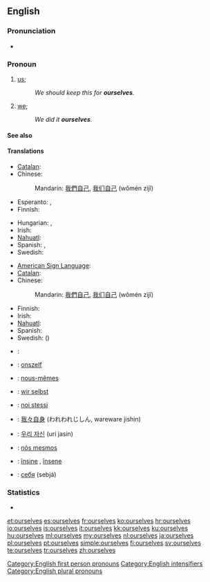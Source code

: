 ==English==

===Pronunciation===
* {{audio|en-us-ourselves.ogg|Audio (US)}}

===Pronoun===
{{en-pron|desc=second personal plural pronoun|reflexive case of|we}}

# {{reflexive}} [[us]]; {{non-gloss definition|the group including the speaker as the object of a verb or preposition when that group also is the subject.}}
#: ''We should keep this for '''ourselves'''.''
# {{emphatic}} [[we]]; {{non-gloss definition|intensifies the subject as the group including the speaker, especially to indicate that no one else satisfies the predicate.}}
#: ''We did it '''ourselves'''.''

====See also====
{{English personal pronouns}}

====Translations====
{{trans-top|reflexive: us}}
* [[Catalan]]: {{t-|ca|ens}}
* Chinese:
*: Mandarin: [[我們]][[自己]], [[我们]][[自己]] (wǒmén zìjǐ)
* Esperanto: {{t+|eo|ni|xs=Esperanto}}, {{t+|eo|nin|xs=Esperanto}}
* Finnish: {{t-|fi|itsemme}}
{{trans-mid}}
* Hungarian: {{t|hu|magunk}}, {{t|hu|magunkat}} {{qualifier|accusative}}
* Irish: {{t-|ga|sinn féin|xs=Irish}}
* [[Nahuatl]]: {{t|nah|tehhuān|xs=Nahuatl}}
* Spanish: {{t+|es|nos}}, {{t+|es|nosotros}}
* Swedish: {{t|sv|oss själva}}
{{trans-bottom}}

{{trans-top|emphatic: we}}
* [[American Sign Language]]: {{tø|ase|A@IpsiChest-RadialBack A@ContraChest-RadialBack|xs=American Sign Language}}
* [[Catalan]]: {{t-|ca|mateix|alt=mateixos}}
* Chinese:
*: Mandarin: [[我們]][[自己]], [[我们]][[自己]] (wǒmén zìjǐ)
{{trans-mid}}
* Finnish: {{t+|fi|itse}}
* Irish: {{t-|ga|sinn féin|xs=Irish}}
* [[Nahuatl]]: {{t|nah|tehhuāntin|xs=Nahuatl}}
* Spanish: {{t+|es|mismo|alt=nosotros mismos}}
* Swedish: ({{t|sv|vi}}) {{t+|sv|själva}}
{{trans-bottom}}

{{checktrans-top}}
* {{ttbc|ar}}: {{Arab|[[انفسنا]]}} {{IPAchar|(anfúsana)}}
* {{ttbc|nl}}: [[onszelf]]
* {{ttbc|fr}}: [[nous-mêmes]]
* {{ttbc|de}}: [[wir selbst]]
{{trans-mid}}
* {{ttbc|it}}: [[noi stessi]]
* {{ttbc|ja}}: [[我々自身]] (われわれじしん, wareware jishin)
* {{ttbc|ko}}: [[우리 자신]] (uri jasin)
* {{ttbc|pt}}: [[nós mesmos]]
* {{ttbc|ro}}: [[înşine]] {{m}}, [[însene]] {{f}}
* {{ttbc|ru}}: [[себя]] (sebjá)
{{trans-bottom}}

===Statistics===
* {{rank|offer|promise|obliged|911|ourselves|pale|happiness|religion}}

[[Category:English first person pronouns]]
[[Category:English intensifiers]]
[[Category:English plural pronouns]]

[[et:ourselves]]
[[es:ourselves]]
[[fr:ourselves]]
[[ko:ourselves]]
[[hr:ourselves]]
[[io:ourselves]]
[[is:ourselves]]
[[it:ourselves]]
[[kk:ourselves]]
[[ku:ourselves]]
[[hu:ourselves]]
[[ml:ourselves]]
[[my:ourselves]]
[[nl:ourselves]]
[[ja:ourselves]]
[[pl:ourselves]]
[[pt:ourselves]]
[[simple:ourselves]]
[[fi:ourselves]]
[[sv:ourselves]]
[[te:ourselves]]
[[tr:ourselves]]
[[zh:ourselves]]